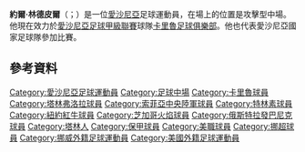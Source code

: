 {{unreferenced|time=2015-05-22T08:37:32+00:00}}
'''約爾·林德皮爾'''（{{lang-et|Joel Lindpere}}；{{bd|1981年|10月5日}}）是一位[[愛沙尼亞|愛沙尼亞]]足球運動員，在場上的位置是攻擊型中場。他現在效力於[[愛沙尼亞足球甲級聯賽|愛沙尼亞足球甲級聯賽]]球隊[[卡里魯足球俱樂部|卡里魯足球俱樂部]]。他也代表愛沙尼亞國家足球隊參加比賽。

==參考資料==
{{Reflist}}

{{DEFAULTSORT:Lindpere, Joel}}
[[Category:愛沙尼亞足球運動員|Category:愛沙尼亞足球運動員]]
[[Category:足球中場|Category:足球中場]]
[[Category:卡里魯球員|Category:卡里魯球員]]
[[Category:塔林弗洛拉球員|Category:塔林弗洛拉球員]]
[[Category:索菲亞中央陸軍球員|Category:索菲亞中央陸軍球員]]
[[Category:特林素球員|Category:特林素球員]]
[[Category:紐約紅牛球員|Category:紐約紅牛球員]]
[[Category:芝加哥火焰球員|Category:芝加哥火焰球員]]
[[Category:俄斯特拉發巴尼克球員|Category:俄斯特拉發巴尼克球員]]
[[Category:塔林人|Category:塔林人]]
[[Category:保甲球員|Category:保甲球員]]
[[Category:美職球員|Category:美職球員]]
[[Category:挪超球員|Category:挪超球員]]
[[Category:挪威外籍足球運動員|Category:挪威外籍足球運動員]]
[[Category:美國外籍足球運動員|Category:美國外籍足球運動員]]